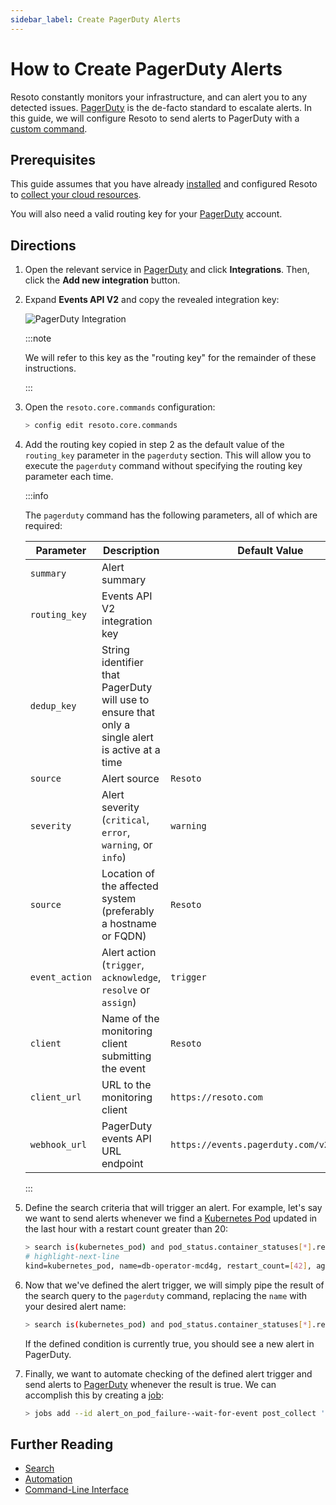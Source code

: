 ```yaml
---
sidebar_label: Create PagerDuty Alerts
---
```


# How to Create PagerDuty Alerts

Resoto constantly monitors your infrastructure, and can alert you to any detected issues. [PagerDuty](https://pagerduty.com) is the de-facto standard to escalate alerts. In this guide, we will configure Resoto to send alerts to PagerDuty with a [custom command](../../../reference/cli/index.mdx).

## Prerequisites

This guide assumes that you have already [installed](../../../getting-started/install-resoto/index.mdx) and configured Resoto to [collect your cloud resources](../../../getting-started/configure-resoto/index.mdx).

You will also need a valid routing key for your [PagerDuty](https://pagerduty.com) account.

## Directions

1. Open the relevant service in [PagerDuty](https://pagerduty.com) and click **Integrations**. Then, click the **Add new integration** button.

2. Expand **Events API V2** and copy the revealed integration key:

   ![PagerDuty Integration](./img/pagerduty-setup-integration.png)

   :::note

   We will refer to this key as the "routing key" for the remainder of these instructions.

   :::

3. Open the `resoto.core.commands` configuration:

   ```bash
   > config edit resoto.core.commands
   ```

4. Add the routing key copied in step 2 as the default value of the `routing_key` parameter in the `pagerduty` section. This will allow you to execute the `pagerduty` command without specifying the routing key parameter each time.

   :::info

   The `pagerduty` command has the following parameters, all of which are required:

   | Parameter      | Description                                                                                      | Default Value                             |
   | -------------- | ------------------------------------------------------------------------------------------------ | ----------------------------------------- |
   | `summary`      | Alert summary                                                                                    |                                           |
   | `routing_key`  | Events API V2 integration key                                                                    |                                           |
   | `dedup_key`    | String identifier that PagerDuty will use to ensure that only a single alert is active at a time |                                           |
   | `source`       | Alert source                                                                                     | `Resoto`                                  |
   | `severity`     | Alert severity (`critical`, `error`, `warning`, or `info`)                                       | `warning`                                 |
   | `source`       | Location of the affected system (preferably a hostname or FQDN)                                  | `Resoto`                                  |
   | `event_action` | Alert action (`trigger`, `acknowledge`, `resolve` or `assign`)                                   | `trigger`                                 |
   | `client`       | Name of the monitoring client submitting the event                                               | `Resoto`                                  |
   | `client_url`   | URL to the monitoring client                                                                     | `https://resoto.com`                      |
   | `webhook_url`  | PagerDuty events API URL endpoint                                                                | `https://events.pagerduty.com/v2/enqueue` |

   :::

5. Define the search criteria that will trigger an alert. For example, let's say we want to send alerts whenever we find a [Kubernetes Pod](https://kubernetes.io/docs/concepts/workloads/pods) updated in the last hour with a restart count greater than 20:

   ```bash
   > search is(kubernetes_pod) and pod_status.container_statuses[*].restart_count > 20 and last_update<1h
   # highlight-next-line
   ​kind=kubernetes_pod, name=db-operator-mcd4g, restart_count=[42], age=2mo5d, last_update=23m, cloud=k8s, account=prod, region=kube-system
   ```

6. Now that we've defined the alert trigger, we will simply pipe the result of the search query to the `pagerduty` command, replacing the `name` with your desired alert name:

   ```bash
   > search is(kubernetes_pod) and pod_status.container_statuses[*].restart_count > 20 and last_update<1h | pagerduty summary="Pods are restarting too often!" dedup_key="Resoto::PodRestartedTooOften"
   ```

   If the defined condition is currently true, you should see a new alert in PagerDuty.

7. Finally, we want to automate checking of the defined alert trigger and send alerts to [PagerDuty](https://www.pagerduty.com) whenever the result is true. We can accomplish this by creating a [job](../../../concepts/automation/index.mdx#jobs):

   ```bash
   > jobs add --id alert_on_pod_failure--wait-for-event post_collect 'search is(kubernetes_pod) and pod_status.container_statuses[*].restart_count > 20 and last_update<1h | pagerduty summary="Pods are restarting too often!" dedup_key="Resoto::PodRestartedTooOften"
   ```

## Further Reading

- [Search](../../../reference/search/index.mdx)
- [Automation](../../../concepts/automation/index.mdx)
- [Command-Line Interface](../../../reference/cli/index.mdx)
